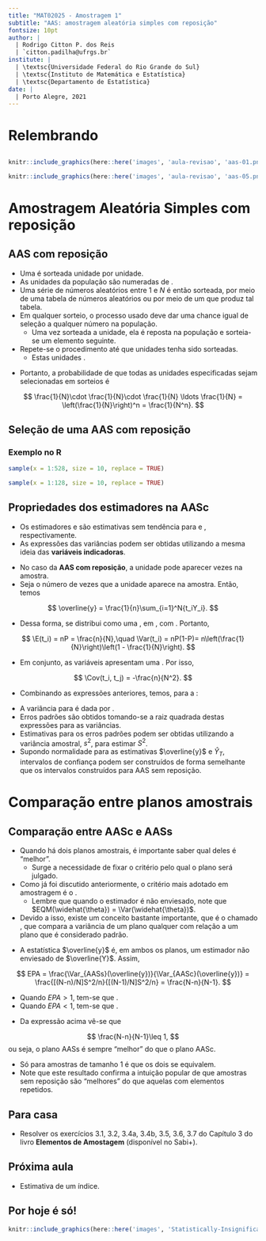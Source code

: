 ```yaml
---
title: "MAT02025 - Amostragem 1"
subtitle: "AAS: amostragem aleatória simples com reposição"
fontsize: 10pt
author: |
  | Rodrigo Citton P. dos Reis
  | `citton.padilha@ufrgs.br`
institute: |
  | \textsc{Universidade Federal do Rio Grande do Sul}
  | \textsc{Instituto de Matemática e Estatística}
  | \textsc{Departamento de Estatística}
date: |
  | Porto Alegre, 2021
---
```


# Relembrando

## {.allowframebreaks}

```r

knitr::include_graphics(here::here('images', 'aula-revisao', 'aas-01.png'))

```

\framebreak

```r

knitr::include_graphics(here::here('images', 'aula-revisao', 'aas-05.png'))

```

# Amostragem Aleatória Simples com reposição

## AAS com reposição {.allowframebreaks}

- Uma \structure{amostra aleatória simples com reposição (AASc)} é sorteada unidade por unidade.
- As unidades da população são numeradas de \structure{$1$ a $N$}.
- Uma série de números aleatórios entre $1$ e $N$ é então sorteada, por meio de uma tabela de números aleatórios ou por meio de um \structure{programa de computador} que produz tal tabela.
- Em qualquer sorteio, o processo usado deve dar uma chance igual de seleção a qualquer número na população.
    + Uma vez sorteada a unidade, ela é reposta na população e sorteia-se um elemento seguinte.
- Repete-se o procedimento até que \structure{$n$} unidades tenha sido sorteadas.
    + Estas unidades \structure{constituem a amostra (selecionada)}.

\framebreak

- Portanto, a probabilidade de que todas as \structure{$n$} unidades especificadas sejam selecionadas em \structure{$n$} sorteios é

$$
\frac{1}{N}\cdot \frac{1}{N}\cdot \frac{1}{N} \ldots  \frac{1}{N} = \left(\frac{1}{N}\right)^n = \frac{1}{N^n}.
$$

## Seleção de uma AAS com reposição

### Exemplo no R

```r

sample(x = 1:528, size = 10, replace = TRUE)

sample(x = 1:128, size = 10, replace = TRUE)

```

## Propriedades dos estimadores na AASc {.allowframebreaks}

- Os estimadores \structure{$\overline{y}$} e \structure{$\widehat{Y}_T = N\overline{y}$} são estimativas sem tendência para \structure{$\overline{Y}$} e \structure{$Y_T$}, respectivamente.
- As expressões das variâncias podem ser obtidas utilizando a mesma ideia das __variáveis indicadoras__.

\framebreak

- No caso da __AAS com reposição__, a unidade \structure{$i$} pode aparecer \structure{$0, 1, 2, \ldots, n$} vezes na amostra.
- Seja \structure{$t_i$} o número de vezes que a unidade \structure{$i$} aparece na amostra. Então, temos

$$
\overline{y} = \frac{1}{n}\sum_{i=1}^N{t_iY_i}.
$$

\framebreak

- Dessa forma, \structure{$t_i$} se distribui como uma \structure{variável binomial}, em \structure{$n$ tentativas}, com \structure{$P = 1/N$}. Portanto,

$$
\E(t_i) = nP = \frac{n}{N},\quad \Var(t_i) = nP(1-P)= n\left(\frac{1}{N}\right)\left(1 - \frac{1}{N}\right).
$$

- Em conjunto, as variáveis \structure{$t_i$} apresentam uma \structure{distribuição multinomial}. Por isso,

$$
\Cov(t_i, t_j) = -\frac{n}{N^2}.
$$

\framebreak

- Combinando as expressões anteriores, temos, para a \structure{amostragem aleatória simples com reposição}:

\begin{align*}
\textcolor{red}{\Var(\overline{y})} &= \frac{1}{n^2}\left[\sum_{i=1}^N{Y_i^2}\frac{n(N-1)}{N^2} - 2\sum_{i<j}{Y_iY_j} \frac{n}{N^2}\right]\\
&= \frac{1}{nN}\sum_{i=1}^N{(Y_i- \overline{Y})^2} = \frac{\sigma^2}{n} = \textcolor{red}{\frac{N-1}{N}\frac{S^2}{n}}.
\end{align*}

\framebreak

- A variância para \structure{$\widehat{Y}_T = N\overline{y}$} é dada por \structure{$\Var(\widehat{Y}_T) = N(N-1)\frac{S^2}{n}$}.
- Erros padrões são obtidos tomando-se a raiz quadrada destas expressões para as variâncias.
- Estimativas para os erros padrões podem ser obtidas utilizando a variância amostral, $s^2$, para estimar $S^2$.
- Supondo normalidade para as estimativas $\overline{y}$ e $\widehat{Y}_T$, intervalos de confiança podem ser construídos de forma semelhante que os intervalos construídos para AAS sem reposição.

# Comparação entre planos amostrais

## Comparação entre AASc e AASs {.allowframebreaks}

- Quando há dois planos amostrais, é importante saber qual deles é "melhor".
    + Surge a necessidade de fixar o critério pelo qual o plano será julgado.
- Como já foi discutido anteriormente, o critério mais adotado em amostragem é o \structure{Erro Quadrático Médio}.
    + Lembre que quando o estimador é não enviesado, note que $EQM(\widehat{\theta}) = \Var(\widehat{\theta})$.
- Devido a isso, existe um conceito bastante importante, que é o chamado \structure{efeito do planejamento (EPA, do inglês \emph{design effect}, ``deff'')}, que compara a variância de um plano qualquer com relação a um plano que é considerado padrão.

\framebreak

- A estatística $\overline{y}$ é, em ambos os planos, um estimador não enviesado de $\overline{Y}$. Assim,

$$
EPA = \frac{\Var_{AASs}(\overline{y})}{\Var_{AASc}(\overline{y})} = \frac{[(N-n)/N]S^2/n}{[(N-1)/N]S^2/n} = \frac{N-n}{N-1}.
$$

- Quando $EPA > 1$, tem-se que \structure{o plano do numerador é menos eficiente que o padrão}.
- Quando $EPA < 1$, tem-se que \structure{o plano do numerador é mais eficiente que o padrão}.

\framebreak

- Da expressão acima vê-se que 

$$
\frac{N-n}{N-1}\leq 1,
$$
ou seja, o plano AASs é sempre "melhor" do que o plano AASc.

- Só para amostras de tamanho 1 é que os dois se equivalem.
- Note que este resultado confirma a intuição popular de que amostras sem reposição são "melhores" do que aquelas com elementos repetidos.

## Para casa

- Resolver os exercícios 3.1, 3.2, 3.4a, 3.4b, 3.5, 3.6, 3.7 do Capítulo 3 do livro __Elementos de Amostagem__\footnote{Bolfarine, H. e Bussab, W. O. {\bf Elementos de Amostagem}, Blucher, 2005, p. 83-85.} (disponível no Sabi+).

## Próxima aula

- Estimativa de um índice.

## Por hoje é só!

\begin{center}
{\bf Bons estudos!}
\end{center}

```r

knitr::include_graphics(here::here('images', 'Statistically-Insignificant-barras05.jpg'))

```

